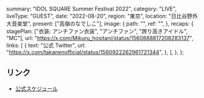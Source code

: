   summary: "IDOL SQUARE Summer Festival 2022",
  category: "LIVE",
  liveType: "GUEST",
  date: "2022-08-20",
  region: "東京",
  location: "日比谷野外大音楽堂",
  present: ["高嶺のなでしこ"],
  image: {
    path: "",
    ref: "",
  },
  recaps: {
    stagePlan: ["衣装: アンチファン衣装", "アンチファン", "誇り高きアイドル", "MC"],
    url: "https://x.com/Mikuru_hositani/status/1560888817208283137",
    links: [
      {
        text: "公式 Twitter",
        url: "https://x.com/takanenofficial/status/1560922262961721344",
      },
    ],
  },
};

## リンク

- [公式スケジュール](https://takanenonadeshiko.jp/?p=353)
